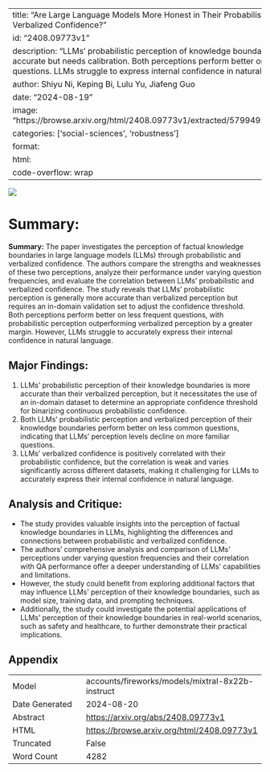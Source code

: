 
---
title: "Are Large Language Models More Honest in Their Probabilistic or Verbalized Confidence?"
id: "2408.09773v1"
description: "LLMs' probabilistic perception of knowledge boundaries is more accurate but needs calibration. Both perceptions perform better on less frequent questions. LLMs struggle to express internal confidence in natural language."
author: Shiyu Ni, Keping Bi, Lulu Yu, Jiafeng Guo
date: "2024-08-19"
image: "https://browse.arxiv.org/html/2408.09773v1/extracted/5799495/figs/thre.png"
categories: ['social-sciences', 'robustness']
format:
  html:
    code-overflow: wrap
---

![](https://browse.arxiv.org/html/2408.09773v1/extracted/5799495/figs/thre.png)

# Summary:

**Summary:**
The paper investigates the perception of factual knowledge boundaries in large language models (LLMs) through probabilistic and verbalized confidence. The authors compare the strengths and weaknesses of these two perceptions, analyze their performance under varying question frequencies, and evaluate the correlation between LLMs' probabilistic and verbalized confidence. The study reveals that LLMs' probabilistic perception is generally more accurate than verbalized perception but requires an in-domain validation set to adjust the confidence threshold. Both perceptions perform better on less frequent questions, with probabilistic perception outperforming verbalized perception by a greater margin. However, LLMs struggle to accurately express their internal confidence in natural language.

## Major Findings:
1. LLMs' probabilistic perception of their knowledge boundaries is more accurate than their verbalized perception, but it necessitates the use of an in-domain dataset to determine an appropriate confidence threshold for binarizing continuous probabilistic confidence.
2. Both LLMs' probabilistic perception and verbalized perception of their knowledge boundaries perform better on less common questions, indicating that LLMs' perception levels decline on more familiar questions.
3. LLMs' verbalized confidence is positively correlated with their probabilistic confidence, but the correlation is weak and varies significantly across different datasets, making it challenging for LLMs to accurately express their internal confidence in natural language.

## Analysis and Critique:
- The study provides valuable insights into the perception of factual knowledge boundaries in LLMs, highlighting the differences and connections between probabilistic and verbalized confidence.
- The authors' comprehensive analysis and comparison of LLMs' perceptions under varying question frequencies and their correlation with QA performance offer a deeper understanding of LLMs' capabilities and limitations.
- However, the study could benefit from exploring additional factors that may influence LLMs' perception of their knowledge boundaries, such as model size, training data, and prompting techniques.
- Additionally, the study could investigate the potential applications of LLMs' perception of their knowledge boundaries in real-world scenarios, such as safety and healthcare, to further demonstrate their practical implications.

## Appendix

|          |          |
|----------|----------|
| Model     | accounts/fireworks/models/mixtral-8x22b-instruct       |
| Date Generated     | 2024-08-20       |
| Abstract | [https://arxiv.org/abs/2408.09773v1](https://arxiv.org/abs/2408.09773v1)        |
| HTML     | [https://browse.arxiv.org/html/2408.09773v1](https://browse.arxiv.org/html/2408.09773v1)       |
| Truncated       | False       |
| Word Count       | 4282       |
